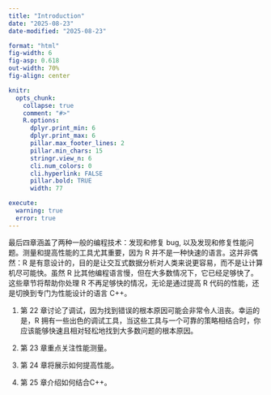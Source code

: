 ```yaml
---
title: "Introduction"
date: "2025-08-23"
date-modified: "2025-08-23"

format: "html"
fig-width: 6
fig-asp: 0.618
out-width: 70%
fig-align: center

knitr:
  opts_chunk:
    collapse: true
    comment: "#>"
    R.options:
      dplyr.print_min: 6
      dplyr.print_max: 6
      pillar.max_footer_lines: 2
      pillar.min_chars: 15
      stringr.view_n: 6
      cli.num_colors: 0
      cli.hyperlink: FALSE
      pillar.bold: TRUE
      width: 77

execute:
  warning: true
  error: true
---
```


最后四章涵盖了两种一般的编程技术：发现和修复 bug, 以及发现和修复性能问题。测量和提高性能的工具尤其重要，因为 R 并不是一种快速的语言。这并非偶然：R 是有意设计的，目的是让交互式数据分析对人类来说更容易，而不是让计算机尽可能快。虽然 R 比其他编程语言慢，但在大多数情况下，它已经足够快了。这些章节将帮助你处理 R 不再足够快的情况，无论是通过提高 R 代码的性能，还是切换到专门为性能设计的语言 C++。

1.  第 22 章讨论了调试，因为找到错误的根本原因可能会非常令人沮丧。幸运的是，R 拥有一些出色的调试工具，当这些工具与一个可靠的策略相结合时，你应该能够快速且相对轻松地找到大多数问题的根本原因。

2.  第 23 章重点关注性能测量。

3.  第 24 章将展示如何提高性能。

4.  第 25 章介绍如何结合C++。